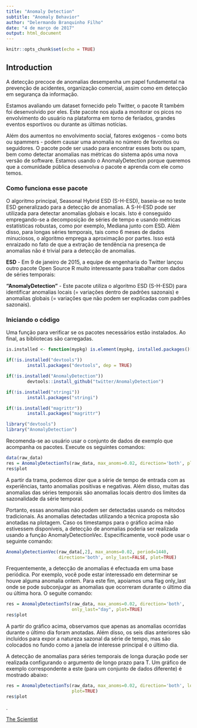 ```yaml
---
title: "Anomaly Detection"
subtitle: "Anomaly Behavior"
author: "Delermando Branquinho Filho"
date: "4 de março de 2017"
output: html_document
---
```


```r
knitr::opts_chunk$set(echo = TRUE)
```

## Introduction

A detecção precoce de anomalias desempenha um papel fundamental na prevenção de acidentes, organização comercial, assim como em detecção em segurança da informação. 

Estamos avaliando um dataset fornecido pelo Twitter, o pacote R também foi desenvolvido por eles. Este pacote nos ajuda a monitorar os picos no envolvimento do usuário na plataforma em torno de feriados, grandes eventos esportivos ou durante as últimas notícias.

Além dos aumentos no envolvimento social, fatores exógenos - como bots ou spammers - podem causar uma anomalia no número de favoritos ou seguidores. O pacote pode ser usado para encontrar esses bots ou spam, bem como detectar anomalias nas métricas do sistema após uma nova versão de software. Estamos usando o AnomalyDetection porque queremos que a comunidade pública desenvolva o pacote e aprenda com ele como temos.

### Como funciona esse pacote

O algoritmo principal, Seasonal Hybrid ESD (S-H-ESD), baseia-se no teste ESD generalizado para a detecção de anomalias. A S-H-ESD pode ser utilizada para detectar anomalias globais e locais. Isto é conseguido empregando-se a decomposição de séries de tempo e usando métricas estatísticas robustas, como por exemplo, Mediana junto com ESD. Além disso, para longas séries temporais, tais como 6 meses de dados minuciosos, o algoritmo emprega a aproximação por partes. Isso está enraizado no fato de que a extração de tendência na presença de anomalias não é trivial para a detecção de anomalias.

**ESD** - Em 9 de janeiro de 2015, a equipe de engenharia do Twitter lançou outro pacote Open Source R muito interessante para trabalhar com dados de séries temporais:

**"AnomalyDetection"** - Este pacote utiliza o algoritmo ESD (S-H-ESD) para identificar anomalias locais (= variações dentro de padrões sazonais) e anomalias globais (= variações que não podem ser explicadas com padrões sazonais).

### Iniciando o código

Uma função para verificar se os pacotes necessários estão instalados.
Ao final, as bibliotecas são carregadas.
        
```r
is.installed <- function(mypkg) is.element(mypkg, installed.packages()[,1]) 

if(!is.installed("devtools"))
        install.packages("devtools", dep = TRUE)

if(!is.installed("AnomalyDetection"))
        devtools::install_github("twitter/AnomalyDetection")

if(!is.installed("stringi"))
        install.packages("stringi")

if(!is.installed("magrittr"))
        install.packages("magrittr")

library("devtools")
library("AnomalyDetection")
```

Recomenda-se ao usuário usar o conjunto de dados de exemplo que acompanha os pacotes. Execute os seguintes comandos:

```r
data(raw_data)
res = AnomalyDetectionTs(raw_data, max_anoms=0.02, direction='both', plot=TRUE)
res$plot
```


A partir da trama, podemos dizer que a série de tempo de entrada com as experiências, tanto anomalias positivas e negativas. Além disso, muitas das anomalias das séries temporais são anomalias locais dentro dos limites da sazonalidade da série temporal.

Portanto, essas anomalias não podem ser detectadas usando os métodos tradicionais. As anomalias detectadas utilizando a técnica proposta são anotadas na plotagem. Caso os timestamps para o gráfico acima não estivessem disponíveis, a detecção de anomalias poderia ser realizada usando a função AnomalyDetectionVec. Especificamente, você pode usar o seguinte comando:

```r
AnomalyDetectionVec(raw_data[,2], max_anoms=0.02, period=1440, 
                    direction='both', only_last=FALSE, plot=TRUE)
```

Frequentemente, a detecção de anomalias é efectuada em uma base periódica. Por exemplo, você pode estar interessado em determinar se houve alguma anomalia ontem. Para este fim, apoiamos uma flag only_last onde se pode subconjugar as anomalias que ocorreram durante o último dia ou última hora. O seguite comando:

```r
res = AnomalyDetectionTs(raw_data, max_anoms=0.02, direction='both', 
                         only_last="day", plot=TRUE)
res$plot
```

A partir do gráfico acima, observamos que apenas as anomalias ocorridas durante o último dia foram anotadas. Além disso, os seis dias anteriores são incluídos para expor a natureza sazonal da série de tempo, mas são colocados no fundo como a janela de interesse principal é o último dia.

A detecção de anomalias para séries temporais de longa duração pode ser realizada configurando o argumento de longo prazo para T. Um gráfico de exemplo correspondente a este (para um conjunto de dados diferente) é mostrado abaixo:

```r
res = AnomalyDetectionTs(raw_data, max_anoms=0.02, direction='both', longterm = T,
                         plot=TRUE)
res$plot
```


.



[The Scientist](http://www.thescientist.com.br)

